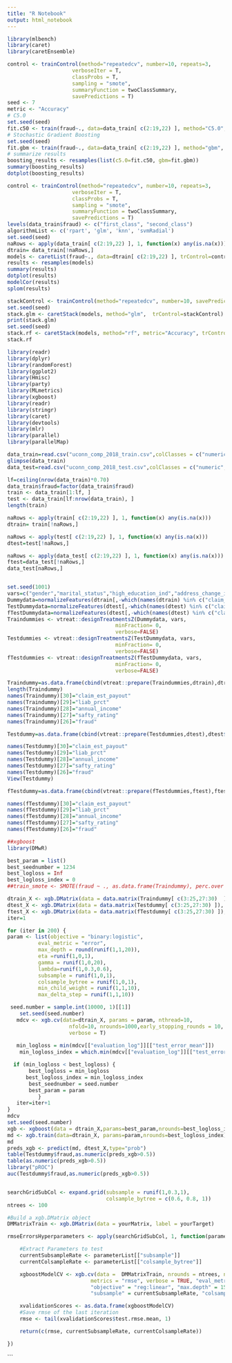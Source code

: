 ---
title: "R Notebook"
output: html_notebook
---

```{r}
library(mlbench)
library(caret)
library(caretEnsemble)
```

```{r}
control <- trainControl(method="repeatedcv", number=10, repeats=3,
                     verboseIter = T,
                     classProbs = T,
                     sampling = "smote",
                     summaryFunction = twoClassSummary,
                     savePredictions = T)
seed <- 7
metric <- "Accuracy"
# C5.0
set.seed(seed)
fit.c50 <- train(fraud~., data=data_train[ c(2:19,22) ], method="C5.0", metric=metric, trControl=control,na.action=na.omit)
# Stochastic Gradient Boosting
set.seed(seed)
fit.gbm <- train(fraud~., data=data_train[ c(2:19,22) ], method="gbm", metric=metric, trControl=control, verbose=FALSE,na.action=na.omit)
# summarize results
boosting_results <- resamples(list(c5.0=fit.c50, gbm=fit.gbm))
summary(boosting_results)
dotplot(boosting_results)
```

```{r}
control <- trainControl(method="repeatedcv", number=10, repeats=3,
                     verboseIter = T,
                     classProbs = T,
                     sampling = "smote",
                     summaryFunction = twoClassSummary,
                     savePredictions = T)
levels(data_train$fraud) <- c("first_class", "second_class")
algorithmList <- c('rpart', 'glm', 'knn', 'svmRadial')
set.seed(seed)
naRows <- apply(data_train[ c(2:19,22) ], 1, function(x) any(is.na(x)))
dtrain= data_train[!naRows,]
models <- caretList(fraud~., data=dtrain[ c(2:19,22) ], trControl=control, methodList=algorithmList)
results <- resamples(models)
summary(results)
dotplot(results)
modelCor(results)
splom(results)

stackControl <- trainControl(method="repeatedcv", number=10, savePredictions=TRUE, classProbs=TRUE)
set.seed(seed)
stack.glm <- caretStack(models, method="glm",  trControl=stackControl)
print(stack.glm)
set.seed(seed)
stack.rf <- caretStack(models, method="rf", metric="Accuracy", trControl=stackControl)
stack.rf
```

```{r}

library(readr)
library(dplyr)
library(randomForest)
library(ggplot2)
library(Hmisc)
library(party)
library(MLmetrics)
library(xgboost)
library(readr)
library(stringr)
library(caret)
library(devtools)
library(mlr)
library(parallel)
library(parallelMap)

data_train=read.csv("uconn_comp_2018_train.csv",colClasses = c("numeric","numeric" ,"factor" , "factor" , "numeric" ,"numeric" , "factor" , "factor" , "factor" , "factor" , "factor" , "factor" , "numeric" ,"factor","factor" ,"numeric","numeric","factor","numeric","factor","numeric","factor") )
glimpse(data_train)
data_test=read.csv("uconn_comp_2018_test.csv",colClasses = c("numeric","numeric" ,"factor" , "factor" , "numeric" ,"numeric" , "factor" , "factor" , "factor" , "factor" , "factor" , "factor" , "numeric" ,"factor","factor" ,"numeric","numeric","factor","numeric","factor","numeric","factor"))

lf=ceiling(nrow(data_train)*0.70)
data_train$fraud=factor(data_train$fraud)
train <- data_train[1:lf, ]
test <- data_train[lf:nrow(data_train), ]
length(train)

naRows <- apply(train[ c(2:19,22) ], 1, function(x) any(is.na(x)))
dtrain= train[!naRows,]

naRows <- apply(test[ c(2:19,22) ], 1, function(x) any(is.na(x)))
dtest=test[!naRows,]

naRows <- apply(data_test[ c(2:19,22) ], 1, function(x) any(is.na(x)))
ftest=data_test[!naRows,]
data_test[naRows,]


set.seed(1001)
vars=c("gender","marital_status","high_education_ind","address_change_ind","living_status","accident_site","past_num_of_claims","witness_present_ind","channel","policy_report_filed_ind","age_of_vehicle","vehicle_category","vehicle_color")
Dummydata=normalizeFeatures(dtrain[,-which(names(dtrain) %in% c("claim_number","channel","vehicle_price","vehicle_weight","age_of_driver","vehicle_category" , "vehicle_color","policy_report_filed_ind"))],method = "standardize")
TestDummydata=normalizeFeatures(dtest[,-which(names(dtest) %in% c("claim_number","channel","vehicle_price","vehicle_weight","age_of_driver","vehicle_category" , "vehicle_color","policy_report_filed_ind"))],method = "standardize")
fTestDummydata=normalizeFeatures(dtest[,-which(names(dtest) %in% c("claim_number","channel","vehicle_price","vehicle_weight","age_of_driver","vehicle_category" , "vehicle_color","policy_report_filed_ind"))],method = "standardize")
Traindummies <- vtreat::designTreatmentsZ(Dummydata, vars, 
                                   minFraction= 0,
                                   verbose=FALSE)
Testdummies <- vtreat::designTreatmentsZ(TestDummydata, vars, 
                                   minFraction= 0,
                                   verbose=FALSE)
fTestdummies <- vtreat::designTreatmentsZ(fTestDummydata, vars, 
                                   minFraction= 0,
                                   verbose=FALSE)

Traindummy=as.data.frame(cbind(vtreat::prepare(Traindummies,dtrain),dtrain$fraud,dtrain$safty_rating,dtrain$annual_income,dtrain$liab_prct,dtrain$claim_est_payout))
length(Traindummy)
names(Traindummy)[30]="claim_est_payout"
names(Traindummy)[29]="liab_prct"
names(Traindummy)[28]="annual_income"
names(Traindummy)[27]="safty_rating"
names(Traindummy)[26]="fraud"

Testdummy=as.data.frame(cbind(vtreat::prepare(Testdummies,dtest),dtest$fraud,dtest$safty_rating,dtest$annual_income,dtest$liab_prct,dtest$claim_est_payout))

names(Testdummy)[30]="claim_est_payout"
names(Testdummy)[29]="liab_prct"
names(Testdummy)[28]="annual_income"
names(Testdummy)[27]="safty_rating"
names(Testdummy)[26]="fraud"
View(Testdummy)

fTestdummy=as.data.frame(cbind(vtreat::prepare(fTestdummies,ftest),ftest$fraud,ftest$safty_rating,ftest$annual_income,ftest$liab_prct,ftest$claim_est_payout))

names(fTestdummy)[30]="claim_est_payout"
names(fTestdummy)[29]="liab_prct"
names(fTestdummy)[28]="annual_income"
names(fTestdummy)[27]="safty_rating"
names(fTestdummy)[26]="fraud"
```

```{r}

##xgboost
library(DMwR)

best_param = list()
best_seednumber = 1234
best_logloss = Inf
best_logloss_index = 0
##train_smote <- SMOTE(fraud ~ ., as.data.frame(Traindummy), perc.over = 20000, perc.under=100)

dtrain_X <- xgb.DMatrix(data = data.matrix(Traindummy[ c(3:25,27:30)  ]), label = as.numeric(Traindummy$fraud)-1)
dtest_X <- xgb.DMatrix(data = data.matrix(Testdummy[ c(3:25,27:30) ]), label = as.numeric(Testdummy$fraud)-1)
ftest_X <- xgb.DMatrix(data = data.matrix(fTestdummy[ c(3:25,27:30) ]), label = as.numeric(fTestdummy$fraud)-1)
iter=1

for (iter in 200) {
param <- list(objective = "binary:logistic",
          eval_metric = "error",
          max_depth = round(runif(1,1,20)),
          eta =runif(1,0,1),
          gamma = runif(1,0,20),
          lambda=runif(1,0.3,0.6),
          subsample = runif(1,0,1),
          colsample_bytree = runif(1,0,1), 
          min_child_weight = runif(1,1,10),
          max_delta_step = runif(1,1,10))

 seed.number = sample.int(10000, 1)[[1]]
    set.seed(seed.number)
   mdcv <- xgb.cv(data=dtrain_X, params = param, nthread=10, 
                    nfold=10, nrounds=1000,early_stopping_rounds = 10,
                    verbose = T)
  
   min_logloss = min(mdcv[["evaluation_log"]][["test_error_mean"]])
    min_logloss_index = which.min(mdcv[["evaluation_log"]][["test_error_mean"]])

  if (min_logloss < best_logloss) {
       best_logloss = min_logloss
      best_logloss_index = min_logloss_index
       best_seednumber = seed.number
       best_param = param
          }
   iter=iter+1
}
mdcv
set.seed(seed.number)
xgb <- xgboost(data = dtrain_X,params=best_param,nrounds=best_logloss_index)
md <- xgb.train(data=dtrain_X, params=param,nrounds=best_logloss_index)
md
preds_xgb <- predict(md, dtest_X,type="prob")
table(Testdummy$fraud,as.numeric(preds_xgb>0.5))
table(as.numeric(preds_xgb>0.5))
library("pROC")
auc(Testdummy$fraud,as.numeric(preds_xgb>0.5))


searchGridSubCol <- expand.grid(subsample = runif(1,0.3,1), 
                                colsample_bytree = c(0.6, 0.8, 1))
ntrees <- 100

#Build a xgb.DMatrix object
DMMatrixTrain <- xgb.DMatrix(data = yourMatrix, label = yourTarget)

rmseErrorsHyperparameters <- apply(searchGridSubCol, 1, function(parameterList){

    #Extract Parameters to test
    currentSubsampleRate <- parameterList[["subsample"]]
    currentColsampleRate <- parameterList[["colsample_bytree"]]

    xgboostModelCV <- xgb.cv(data =  DMMatrixTrain, nrounds = ntrees, nfold = 5, showsd = TRUE, 
                           metrics = "rmse", verbose = TRUE, "eval_metric" = "rmse",
                           "objective" = "reg:linear", "max.depth" = 15, "eta" = 2/ntrees,                               
                           "subsample" = currentSubsampleRate, "colsample_bytree" = currentColsampleRate)

    xvalidationScores <- as.data.frame(xgboostModelCV)
    #Save rmse of the last iteration
    rmse <- tail(xvalidationScores$test.rmse.mean, 1)

    return(c(rmse, currentSubsampleRate, currentColsampleRate))

})


```



```


